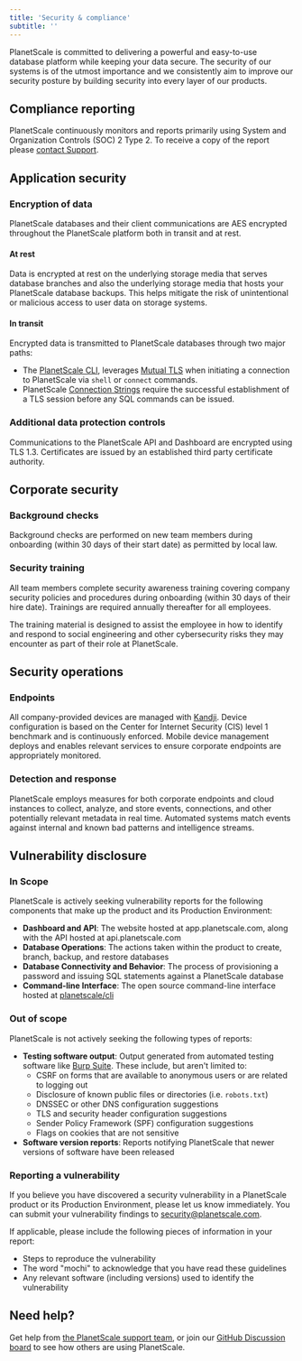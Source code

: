 ```yaml
---
title: 'Security & compliance'
subtitle: ''
---
```


PlanetScale is committed to delivering a powerful and easy-to-use database
platform while keeping your data secure. The security of our systems is of
the utmost importance and we consistently aim to improve our security posture by
building security into every layer of our products.

## Compliance reporting

PlanetScale continuously monitors and reports primarily using System and Organization
Controls (SOC) 2 Type 2. To receive a copy of the report please 
[contact Support](https://www.planetscale.com/support).

## Application security

### Encryption of data

PlanetScale databases and their client communications are AES encrypted throughout the PlanetScale platform both in transit and at rest.

#### At rest

Data is encrypted at rest on the underlying storage media that serves database branches and also the underlying storage media that hosts your PlanetScale database backups. This helps mitigate the risk of unintentional or malicious access to user data on storage systems.

#### In transit

Encrypted data is transmitted to PlanetScale databases through two major paths:

- The [PlanetScale CLI](/reference/planetscale-cli), leverages [Mutual TLS](https://en.wikipedia.org/wiki/Mutual_authentication#mTLS) when initiating a connection to PlanetScale via `shell` or `connect` commands.
- PlanetScale [Connection Strings](/concepts/connection-strings) require the successful establishment of a TLS session before any SQL commands can be issued.

### Additional data protection controls

Communications to the PlanetScale API and Dashboard are encrypted using TLS 1.3.
Certificates are issued by an established third party certificate authority.

## Corporate security

### Background checks

Background checks are performed on new team members during onboarding (within
30 days of their start date) as permitted by local law.

### Security training

All team members complete security awareness training covering company security
policies and procedures during onboarding (within 30 days of their hire date).
Trainings are required annually thereafter for all employees.

The training material is designed to assist the employee in how to identify and
respond to social engineering and other cybersecurity risks they may encounter
as part of their role at PlanetScale.

## Security operations

### Endpoints

All company-provided devices are managed with [Kandji](https://kandji.io).
Device configuration is based on the Center for Internet Security (CIS)
level 1 benchmark and is continuously enforced. Mobile device management
deploys and enables relevant services to ensure corporate endpoints are
appropriately monitored.

### Detection and response

PlanetScale employs measures for both corporate endpoints and cloud instances
to collect, analyze, and store events, connections, and other potentially
relevant metadata in real time. Automated systems match events against internal
and known bad patterns and intelligence streams.

## Vulnerability disclosure

### In Scope

PlanetScale is actively seeking vulnerability reports for the following components that make up the product and its Production Environment:

- **Dashboard and API**: The website hosted at app.planetscale.com, along with the API hosted at api.planetscale.com
- **Database Operations**: The actions taken within the product to create, branch, backup, and restore databases
- **Database Connectivity and Behavior**: The process of provisioning a password and issuing SQL statements against a PlanetScale database
- **Command-line Interface**: The open source command-line interface hosted at [planetscale/cli](https://github.com/planetscale/cli)

### Out of scope

PlanetScale is not actively seeking the following types of reports:

- **Testing software output**: Output generated from automated testing software like [Burp Suite](https://portswigger.net/burp). These include, but aren't limited to:
    * CSRF on forms that are available to anonymous users or are related to logging out
    * Disclosure of known public files or directories (i.e. `robots.txt`)
    * DNSSEC or other DNS configuration suggestions
    * TLS and security header configuration suggestions
    * Sender Policy Framework (SPF) configuration suggestions
    * Flags on cookies that are not sensitive
- **Software version reports**: Reports notifying PlanetScale that newer versions of software have been released

### Reporting a vulnerability

If you believe you have discovered a security vulnerability in a PlanetScale product or its Production Environment, please let us know immediately.
You can submit your vulnerability findings to [security@planetscale.com](mailto:security@planetscale.com).

If applicable, please include the following pieces of information in your report:

- Steps to reproduce the vulnerability
- The word "mochi" to acknowledge that you have read these guidelines
- Any relevant software (including versions) used to identify the vulnerability

## Need help?

Get help from [the PlanetScale support team](https://www.planetscale.com/support), or join our [GitHub Discussion board](https://github.com/planetscale/discussion/discussions) to see how others are using PlanetScale.
